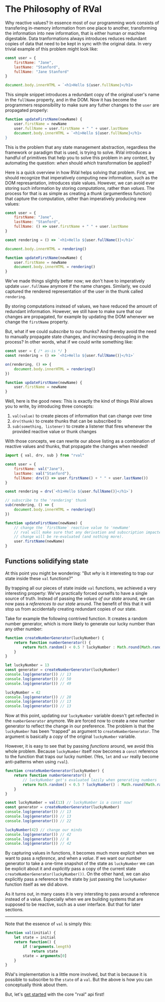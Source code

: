 
# The Philosophy of RVal

Why reactive values? In essence most of our programming work consists of transfering in-memory information from one place to another, transforming the information into new information, that is either human or machine digestable.
Data tranformations always introduces reduces redundant copies of data that need to be kept in sync with the original data.
In very trivial example of this problem might look like:

```javascript
const user = {
    firstName: "Jane",
    lastName: "Stanford",
    fullName: "Jane Stanford"
}

document.body.innerHTML = `<h1>Hello ${user.fullName}</h1>
```

This simple snippet introduces a redundant copy of the original user's name in the `fullName` property, and in the DOM.
Now it has become the programmers responsibility to make sure any futher changes to the `user` are propagated properly:

```javascript
function updateFirstName(newName) {
    user.firstName = newName
    user.fullName = user.firstName + " " + user.lastName
    document.body.innerHTML = `<h1>Hello ${user.fullName}</h1>
}
```

This is the problem that any state management abstraction, regardless the framework or paradigm that is used, is trying to solve.
RVal introduces a handful of primitives that help you to solve this problem in any context, by automating the question:
_when_ should _which_ transformation be applied?

Here is a quick overview in how RVal helps solving that problem.
First, we should recognize that imperatively computing new information, such as the DOM represantation, introduces stale values.
However, we can avoid ever storing such information by storing _computations_, rather than _values_.
The process for that is as simple as creating a _thunk_ (argumentless function) that capture the computation, rather than imperatively producing new values:

```javascript
const user = {
    firstName: "Jane",
    lastName: "Stanford",
    fullName: () => user.firstName + " " + user.lastName
}

const rendering = () => `<h1>Hello ${user.fullName()}</h1>`

document.body.innerHTML = rendering()

function updateFirstName(newName) {
    user.firstName = newName
    document.body.innerHTML = rendering()
}
```

We've made things slightly better now; we don't have to imperatively update `user.fullName` anymore if the name changes.
Similarly, we could captured the rendered representation of the user in the thunk called `rendering`.

By storing computations instead of values, we have reduced the amount of redundant information.
However, we still have to make sure that our changes are propagated, for example by updating the DOM whenever we change the `firstName` property.

But, what if we could _subscribe_ to our thunks? And thereby avoid the need to manually propagate state changes, and increasing decoupling in the process?
In other words, what if we could write something like:

```javascript
const user = { /* as-is */ }
const rendering = () => `<h1>Hello ${user.fullName()}</h1>`

on(rendering, () => {
    document.body.innerHTML = rendering()
})

function updateFirstName(newName) {
    user.firstName = newName
}
```

Well, here is the good news: This is exactly the kind of things RVal allows you to write, by introducing three concepts:

1. `val(value)` to create pieces of information that can change over time
2. `drv(thunk)` to create thunks that can be subscribed to
3. `sub(something, listener)` to create a listener that fires whenever the provided reactive value or thunk changes

With those concepts, we can rewrite our above listing as a combination of reactive values and thunks, that propagate the changes when needed!

```javascript
import { val, drv, sub } from "rval"

const user = {
    firstName: val("Jane"),
    lastName: val("Stanford"),
    fullName: drv(() => user.firstName() + " " + user.lastName())
}

const rendering = drv(`<h1>Hello ${user.fullName()}</h1>`)

// subscribe to the 'rendering' thunk
sub(rendering, () => {
    document.body.innerHTML = rendering()
})

function updateFirstName(newName) {
    // change the `firstName` reactive value to 'newName'
    // rval will make sure that any derivation and subscription impacted by this
    // change will be re-evaluated (and nothing more).
    user.firstName(newName)
}
```


## Functions solidifying state

At this point you might be wondering:
"But _why_ is it interesting to trap our state inside these `val` functions?"

By trapping all our pieces of state inside `val` functions, 
we achieved a very interesting property:
We've practically forced ourselfs to have a single source of truth.
Instead of passing the _values of our state_ around, we can now pass a _references to our state_ around.
The benefit of this that it will stop us from accidentally creating redundant copies of our state.

Take for example the following contrived function. 
It creates a random number generator, which is more likely to generate our lucky number than any other number: 

```javascript
function createNumberGenerator(luckyNumber) {
    return function numberGenerator() {
        return Math.random() < 0.5 ? luckyNumber : Math.round(Math.random() * 100)
    }
}

let luckyNumber = 13
const generator = createNumberGenerator(luckyNumber)
console.log(generator()) // 13
console.log(generator()) // 50
console.log(generator()) // 49

luckyNumber = 42
console.log(generator()) // 28
console.log(generator()) // 13
console.log(generator()) // 13
```

Now at this point, updating our `luckyNumber` variable doesn't get reflected in the `numberGenerator` anymore.
We are forced now to create a new number generator to reflect the change in our preference. 
The problem is that the `luckyNumber` has been "trapped" as argument to `createNumberGenerator`. 
The argument is basically a _copy_ of the original `luckyNumber` variable. 

However, it is easy to see that by passing _functions_ around, we avoid this whole problem. 
Because `luckyNumber` itself now becomes a `const` reference to the function that traps our lucky number. 
(Yes, `let` and `var` really become anti-patterns when using `rval`).


```javascript
function createNumberGenerator(luckyNumber) {
    return function numberGenerator() {
        // luckyNumber get's evaluated lazily when generating numbers
        return Math.random() < 0.5 ? luckyNumber() : Math.round(Math.random() * 100)
    }
}

const luckyNumber = val(13) // luckyNumber is a const now!
const generator = createNumberGenerator(luckyNumber)
console.log(generator()) // 13
console.log(generator()) // 13
console.log(generator()) // 22

luckyNumber(42) // change our minds
console.log(generator()) // 42
console.log(generator()) // 8
console.log(generator()) // 42
```

By capturing values in functions, it becomes much more explicit when we want to pass a _reference_, and when a _value_.
If we want our number generator to take a one-time snapshot of the state as `luckyNumber` we can be explicit about it and _explicitly_ pass a copy of the current state `createNumberGenerator(luckyNumber())`.
On the other hand, we can also explicitly pass a reference to the state by just passing the `luckyNumber` function itself as we did above. 

As it turns out, in many cases it is very intersting to pass around a reference instead of a value. 
Especially when we are building systems that are supposed to be reactive, such as a user interface.
But that for later sections. 

---

Note that the essence of `val` is simply this: 

```javascript
function val(initial) {
    let state = initial
    return function() {
        if (!arguments.length)
            return state
        state = arguments[0]
    }
}
```

RVal's implementation is a little more involved, but that is because it is possible to subscribe to the `state` of a `val`.
But the above is how you can conceptually think about them. 

But, let's [get started](http://localhost:3000/docs-getting-started) with the core "rval" api first!
